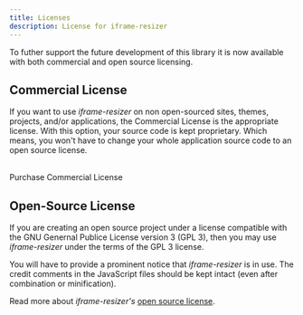 ```yaml
---
title: Licenses
description: License for iframe-resizer
---
```



To futher support the future development of this library it is now available with both commercial and open source licensing.

## Commercial License

If you want to use _iframe-resizer_ on non open-sourced sites, themes, projects, and/or applications, the Commercial License is the appropriate license. With this option, your source code is kept proprietary. Which means, you won't have to change your whole application source code to an open source license.

<br />
<CallToAction variant="primary" link="../pricing" className="ir-cta">
  Purchase Commercial License
</CallToAction>

## Open-Source License

If you are creating an open source project under a license compatible with the GNU Genernal Publice License version 3 (GPL 3), then you may use _iframe-resizer_ under the terms of the GPL 3 license.

You will have to provide a prominent notice that _iframe-resizer_ is in use. The credit comments in the JavaScript files should be kept intact (even after combination or minification).

Read more about _iframe-resizer's_ [open source license](../gpl).
